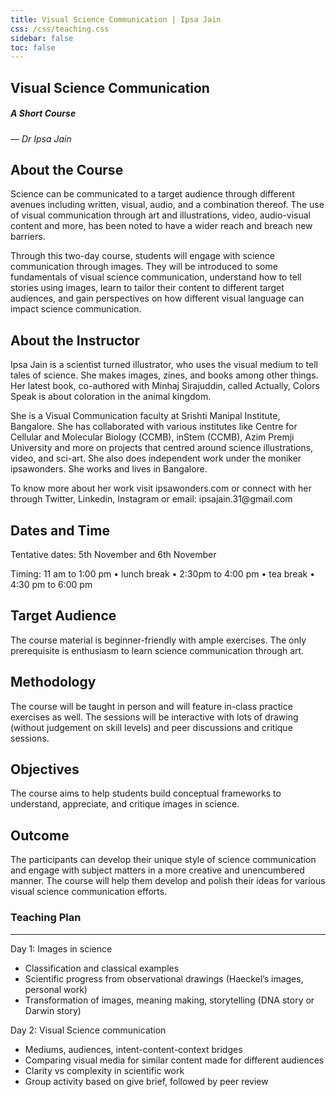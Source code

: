 ```yaml
---
title: Visual Science Communication | Ipsa Jain
css: /css/teaching.css
sidebar: false
toc: false
---
```


## Visual Science Communication
##### A Short Course

--- _Dr Ipsa Jain_

:::{.callout-note collapse="true" icon="false"}
# About the Course

Science can be communicated to a target audience through different avenues including written, visual, audio, and a combination thereof. The use of visual communication through art and illustrations, video, audio-visual content and more, has been noted to have a wider reach and breach new barriers. 

Through this two-day course, students will engage with science communication through images. They will be introduced to some fundamentals of visual science communication, understand how to tell stories using images, learn to tailor their content to different target audiences, and gain perspectives on how different visual language can impact science communication. 
:::

:::{.callout-note collapse="true" icon="false"}
# About the Instructor
Ipsa Jain is a scientist turned illustrator, who uses the visual medium to tell tales of science. She makes images, zines, and books among other things. Her latest book, co-authored with Minhaj Sirajuddin, called Actually, Colors Speak is about coloration in the animal kingdom. 

She is a Visual Communication faculty at Srishti Manipal Institute, Bangalore. She has collaborated with various institutes like Centre for Cellular and Molecular Biology (CCMB), inStem (CCMB), Azim Premji University and more on projects that centred around science illustrations, video, and sci-art. She also does independent work under the moniker ipsawonders. She works and lives in Bangalore. 

To know more about her work visit ipsawonders.com or connect with her through Twitter, Linkedin, Instagram or email: ipsajain.31@gmail.com 
:::


:::{.callout-note collapse="true" icon="false"}
# Dates and Time

Tentative dates: 5th November and 6th November

Timing: 11 am to 1:00 pm  •  lunch break • 2:30pm to 4:00 pm •  tea break •  4:30 pm to
6:00 pm
:::


:::{.callout-note collapse="true" icon="false"}
# Target Audience
The course material is beginner-friendly with ample exercises. The only prerequisite is enthusiasm to learn science communication through art.

:::


:::{.callout-note collapse="true" icon="false"}

# Methodology

The course will be taught in person and will feature in-class practice exercises as well. The sessions will be interactive with lots of drawing (without judgement on skill levels) and peer discussions and critique sessions.
:::


:::{.callout-note collapse="true" icon="false"}

# Objectives
The course aims to help students build conceptual frameworks to understand, appreciate, and critique images in science.
:::


:::{.callout-note collapse="true" icon="false"}

# Outcome
The participants can develop their unique style of science communication and engage with subject matters in a more creative and unencumbered manner. The course will help them develop and polish their ideas for various visual science communication efforts.

:::

### Teaching Plan

---

Day 1: Images in science

- Classification and classical examples
- Scientific progress from observational drawings (Haeckel’s images, personal work)
- Transformation of images, meaning making, storytelling (DNA story or Darwin story)

Day 2: Visual Science communication

- Mediums, audiences, intent-content-context bridges
- Comparing visual media for similar content made for different audiences
- Clarity vs complexity in scientific work
- Group activity based on give brief, followed by peer review